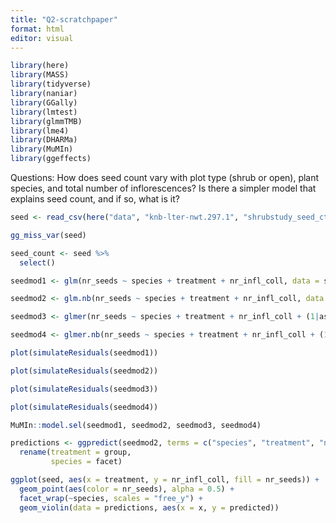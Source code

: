 ```yaml
---
title: "Q2-scratchpaper"
format: html
editor: visual
---
```


```r
library(here)
library(MASS)
library(tidyverse)
library(naniar)
library(GGally)
library(lmtest)
library(glmmTMB)
library(lme4)
library(DHARMa)
library(MuMIn)
library(ggeffects)
```


Questions: How does seed count vary with plot type (shrub or open), plant species, and total number of inflorescences? 
Is there a simpler model that explains seed count, and if so, what is it?

```r
seed <- read_csv(here("data", "knb-lter-nwt.297.1", "shrubstudy_seed_ctwt.ms.data.csv"))
```

```r
gg_miss_var(seed)
```

```r
seed_count <- seed %>% 
  select()
```

```r
seedmod1 <- glm(nr_seeds ~ species + treatment + nr_infl_coll, data = seed, family = "poisson")

seedmod2 <- glm.nb(nr_seeds ~ species + treatment + nr_infl_coll, data = seed)

seedmod3 <- glmer(nr_seeds ~ species + treatment + nr_infl_coll + (1|aspect), data = seed, family = "poisson")

seedmod4 <- glmer.nb(nr_seeds ~ species + treatment + nr_infl_coll + (1|aspect), data = seed)

```

```r
plot(simulateResiduals(seedmod1))

plot(simulateResiduals(seedmod2))

plot(simulateResiduals(seedmod3))

plot(simulateResiduals(seedmod4))
```

```r
MuMIn::model.sel(seedmod1, seedmod2, seedmod3, seedmod4)
```

```r
predictions <- ggpredict(seedmod2, terms = c("species", "treatment", "nr_infl_coll")) %>% 
  rename(treatment = group,
         species = facet)
```

```r
ggplot(seed, aes(x = treatment, y = nr_infl_coll, fill = nr_seeds)) +
  geom_point(aes(color = nr_seeds), alpha = 0.5) +
  facet_wrap(~species, scales = "free_y") +
  geom_violin(data = predictions, aes(x = x, y = predicted))
```


